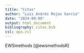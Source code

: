 ```yaml
---
title: "Citas"
author: "Luis Andrés Rojas García"
date: "2024-09-09"
output: html_document
bibliography: citas.bib
csl: apa.csl
---
```


EWSmethods [@ewsmethodsR]


